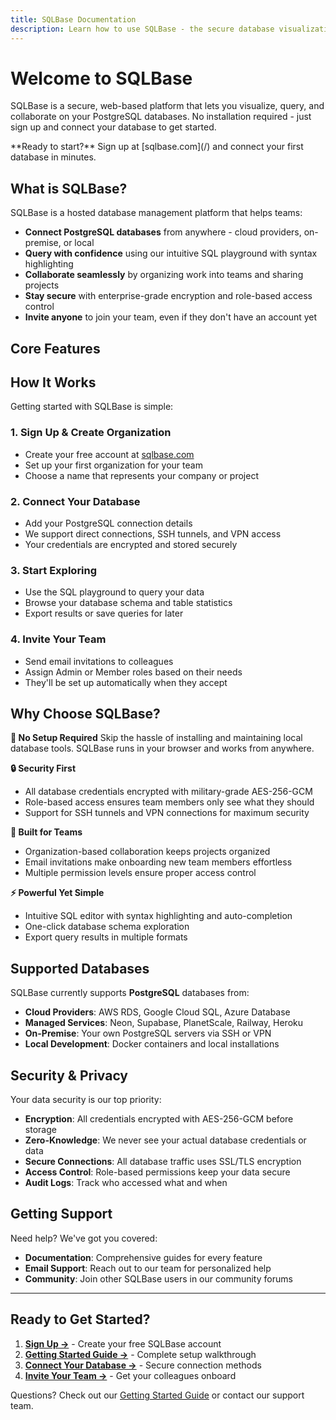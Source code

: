 ```yaml
---
title: SQLBase Documentation
description: Learn how to use SQLBase - the secure database visualization platform for teams
---
```



# Welcome to SQLBase

SQLBase is a secure, web-based platform that lets you visualize, query, and collaborate on your PostgreSQL databases. No installation required - just sign up and connect your database to get started.

<Callout type="info">
**Ready to start?** Sign up at [sqlbase.com](/) and connect your first database in minutes.
</Callout>

## What is SQLBase?

SQLBase is a hosted database management platform that helps teams:

- **Connect PostgreSQL databases** from anywhere - cloud providers, on-premise, or local
- **Query with confidence** using our intuitive SQL playground with syntax highlighting  
- **Collaborate seamlessly** by organizing work into teams and sharing projects
- **Stay secure** with enterprise-grade encryption and role-based access control
- **Invite anyone** to join your team, even if they don't have an account yet

## Core Features

<Cards>
  <Card 
    title="🏢 Team Organizations" 
    description="Create teams, assign roles, and collaborate on database projects together"
    href="/docs/organizations"
  />
  <Card 
    title="📧 Email Invitations" 
    description="Invite teammates via email - they'll get set up automatically when they join"
    href="/docs/invitations"
  />
  <Card 
    title="🗄️ Database Connections" 
    description="Connect securely using database URLs, SSH tunnels, or VPN configurations"
    href="/docs/database/connections"
  />
  <Card 
    title="🔍 SQL Playground" 
    description="Write queries with auto-complete, syntax highlighting, and instant results"
    href="/docs/database/sql-playground"
  />
  <Card 
    title="📊 Database Overview" 
    description="Explore your database schema, see table statistics, and understand your data"
    href="#"
  />
  <Card 
    title="🔐 Enterprise Security" 
    description="Your credentials are encrypted with AES-256-GCM - we never see your data"
    href="#"
  />
</Cards>

## How It Works

Getting started with SQLBase is simple:

### 1. Sign Up & Create Organization
- Create your free account at [sqlbase.com](/)
- Set up your first organization for your team
- Choose a name that represents your company or project

### 2. Connect Your Database  
- Add your PostgreSQL connection details
- We support direct connections, SSH tunnels, and VPN access
- Your credentials are encrypted and stored securely

### 3. Start Exploring
- Use the SQL playground to query your data
- Browse your database schema and table statistics
- Export results or save queries for later

### 4. Invite Your Team
- Send email invitations to colleagues
- Assign Admin or Member roles based on their needs
- They'll be set up automatically when they accept

## Why Choose SQLBase?

**🚀 No Setup Required**
Skip the hassle of installing and maintaining local database tools. SQLBase runs in your browser and works from anywhere.

**🔒 Security First**
- All database credentials encrypted with military-grade AES-256-GCM
- Role-based access ensures team members only see what they should
- Support for SSH tunnels and VPN connections for maximum security

**👥 Built for Teams**
- Organization-based collaboration keeps projects organized
- Email invitations make onboarding new team members effortless
- Multiple permission levels ensure proper access control

**⚡ Powerful Yet Simple**
- Intuitive SQL editor with syntax highlighting and auto-completion
- One-click database schema exploration
- Export query results in multiple formats

## Supported Databases

SQLBase currently supports **PostgreSQL** databases from:

- **Cloud Providers**: AWS RDS, Google Cloud SQL, Azure Database
- **Managed Services**: Neon, Supabase, PlanetScale, Railway, Heroku
- **On-Premise**: Your own PostgreSQL servers via SSH or VPN
- **Local Development**: Docker containers and local installations

## Security & Privacy

Your data security is our top priority:

- **Encryption**: All credentials encrypted with AES-256-GCM before storage
- **Zero-Knowledge**: We never see your actual database credentials or data
- **Secure Connections**: All database traffic uses SSL/TLS encryption
- **Access Control**: Role-based permissions keep your data secure
- **Audit Logs**: Track who accessed what and when

## Getting Support

Need help? We've got you covered:

- **Documentation**: Comprehensive guides for every feature
- **Email Support**: Reach out to our team for personalized help
- **Community**: Join other SQLBase users in our community forums

---

## Ready to Get Started?

1. **[Sign Up →](/signup)** - Create your free SQLBase account
2. **[Getting Started Guide →](/docs/getting-started)** - Complete setup walkthrough  
3. **[Connect Your Database →](/docs/database/connections)** - Secure connection methods
4. **[Invite Your Team →](/docs/invitations)** - Get your colleagues onboard

Questions? Check out our [Getting Started Guide](/docs/getting-started) or contact our support team. 
